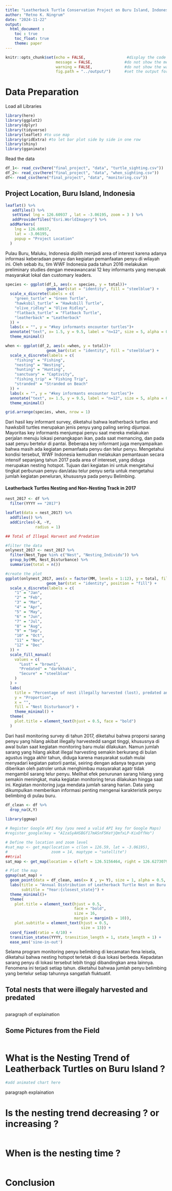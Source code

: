 ```yaml
---
title: "Leatherback Turtle Conservation Project on Buru Island, Indonesia"
author: "Retno K. Ningrum"
date: "2024-11-22"
output: 
  html_document : 
    toc : true
    toc_float: true
    theme: paper
---
```

```r
knitr::opts_chunk$set(echo = FALSE,                  #display the code
                      message = FALSE,              #do not show the message
                      warning = FALSE,              #do not show the warning
                      fig.path = "../output/")      #set the output for image
```
# Data Preparation
Load all Libraries
```r
library(here)
library(ggplot2)
library(dplyr)
library(tidyverse)
library(leaflet) #to use map
library(gridExtra) #to let bar plot side by side in one row
library(shiny)
library(gganimate)


```

Read the data
```r
df_1<- read_csv(here("final_project", "data", "turtle_sighting.csv"))
df_2<- read_csv(here("final_project", "data", "when_sighting.csv"))
df<- read_csv(here("final_project", "data", "monitoring.csv"))
```

## Project Location, Buru Island, Indonesia
```r
leaflet() %>% 
   addTiles() %>% 
   setView( lng = 126.60937 , lat = -3.06195, zoom = 3 ) %>% 
   addProviderTiles("Esri.WorldImagery") %>%
  addMarkers(
    lng = 126.60937, 
    lat = -3.06195, 
    popup = "Project Location" 
  )
```

Pulau Buru, Maluku, Indonesia dipilih menjadi area of interest karena adanya informasi keberadaan penyu dan kegiatan pemanfaatan penyu di wilayah ini. Oleh sebab itu, tim WWF Indonesia pada tahun 2016 melakukan preliminary studies dengan mewawancarai 12 key informants yang merupak masyarakat lokal dan customary leaders. 
```r
species <- ggplot(df_1, aes(x = species, y = total))+
                  geom_bar(stat = "identity", fill = "steelblue") +
  scale_x_discrete(labels = c(
    "green_turtle" = "Green Turtle",
    "hawksbil_turtle" = "Hawksbill Turtle",
    "olive_ridley" = "Olive Ridley",
    "flatback_turtle" = "Flatback Turtle",
    "leatherback" = "Leatherback"
  )) +
  labs(x = "", y = "#key informants encounter turtles")+
  annotate("text", x= 1.5, y = 9.5, label = "n=12", size = 5, alpha = 0.5) +
  theme_minimal()

when <- ggplot(df_2, aes(x =when, y = total))+
                  geom_bar(stat = "identity", fill = "steelblue") +
  scale_x_discrete(labels = c(
    "fishing" = "Fishing",
    "nesting" = "Nesting",
    "hunting" = "Hunting",
    "sanctuary" = "Captivity",
    "fishing_trip" = "Fishing Trip",
    "stranded" = "Stranded on Beach"
  )) +
  labs(x = "", y = "#key informants encounter turtles")+
  annotate("text", x= 1.5, y = 9.5, label = "n=12", size = 5, alpha = 0.5) +
  theme_minimal()

grid.arrange(species, when, nrow = 1)

```
Dari hasil key informant survey, diketahui bahwa leatherback turtles and hawksbill turtles merupakan jenis penyu yang paling sering dijumpai. Mayoritas key informants menjumpai penyu saat mereka melakukan perjalan menuju lokasi penangkapan ikan, pada saat memancing, dan pada saat penyu bertelur di pantai. Beberapa key informant juga menyampaikan bahwa masih ada kegiatan pemanfaata penyu dan telur penyu. Mengetahui kondisi tersebut, WWF Indonesia kemudian melakukan pemantauan secara intensif sepanjang tahun 2017 pada area of intereset, yang diduga merupakan  nesting hotspot. Tujuan dari kegiatan ini untuk mengetahui tingkat perburuan penyu dan/atau telur penyu serta untuk mengetahui jumlah kegiatan peneluran, khususnya pada penyu Belimbing. 

#### **Leatherback Turtles Nesting and Non-Nesting Track in 2017**
```r
nest_2017 <- df %>%
  filter(YYYY == "2017")

leaflet(data = nest_2017) %>%
  addTiles() %>%
  addCircles(~X, ~Y,
             radius = 1)

```


```r
## Total of Illegal Harvest and Predation

#filter the data
onlynest_2017 <- nest_2017 %>%
  filter(Nest_Type %in% c("Nest", "Nesting_Individu")) %>%
  group_by(MM, Nest_Disturbance) %>%
  summarise(total = n())

#create the plot
ggplot(onlynest_2017, aes(x = factor(MM, levels = 1:12), y = total, fill = Nest_Disturbance))+
                  geom_bar(stat = "identity", position = "fill") +
  scale_x_discrete(labels = c(
    "1" = "Jan",
    "2" = "Feb",
    "3" = "Mar",
    "4" = "Apr",
    "5" = "May",
    "6" = "Jun",
    "7" = "Jul",
    "8" = "Aug",
    "9" = "Sep",
    "10" = "Oct",
    "11" = "Nov",
    "12" = "Dec"
  )) +
  scale_fill_manual(
    values = c(
      "Lost" = "brown1",
      "Predated" = "darkkhaki",
      "Secure" = "steelblue"
    )
  ) +
  labs(
    title = "Percentage of nest illegally harvested (lost), predated and secured",
    y = "Proportion",
    x = "",
    fill = "Nest Disturbance") +
    theme_minimal() +
  theme(
    plot.title = element_text(hjust = 0.5, face = "bold")
  )

```
Dari hasil monitoring survey di tahun 2017, diketahui bahwa proporsi sarang penyu yang hilang akibat illegally harvestedd sangat tinggi, khususnya di awal bulan saat kegiatan monitoring baru mulai dilakukan. Namun jumlah sarang yang hilang akibat illegal harvesting semakin berkurang di bulan agustus ingga akhir tahun, diduga karena masyarakat sudah mulai menyadari kegiatan patorli pantai, seiring dengan adanya teguran yang diberikan oleh patroler untuk menghimbau masyarakat agatr tidak mengambil sarang telur penyu.  Melihat efek penurunan sarang hilang yang semakin meningkat, maka kegiatan monitoring terus dilakukan hingga saat ini. Kegiatan monitoring juga mendata jumlah sarang harian. Data yang dikumpulkan memberikan informasi penting mengenai karakteristik penyu belimbing di pulau buru. 


```r
df_clean <- df %>%
  drop_na(X,Y)
  
library(ggmap)

# Register Google API Key (you need a valid API key for Google Maps)
#register_google(key = "AIzaSyAHSBGf17mASnF5KeYjQmfxLP-KixDffHo")

# Define the location and zoom level
#sat_map <- get_map(location = c(lon = 126.59, lat = -3.06195),
#                   zoom = 14, maptype = "satellite")
##trial
sat_map <- get_map(location = c(left = 126.5156464, right = 126.6273079 , bottom = -3.0970742, top = -3.0564145), zoom = 12, maptype = "satellite")

# Plot the map
ggmap(sat_map) +
  geom_point(data = df_clean, aes(x= X , y= Y), size = 1, alpha = 0.5, color = "yellow") +
  labs(title = "Annual Distribution of Leatherback Turtle Nest on Buru Island",
       subtitle = "Year:{closest_state}") +
  theme_minimal()+
  theme(
    plot.title = element_text(hjust = 0.5,
                              face = "bold",
                              size = 16,
                              margin = margin(b = 10)),
    plot.subtitle = element_text(hjust = 0.5,
                                 size = 13)) +
  coord_fixed(ratio = 4/10) +
  transition_states(YYYY, transition_length = 1, state_length = 1) +
  ease_aes('sine-in-out') 

```

Selama program monitoring penyu belimbing di kecamatan fena leisela, diketahui bahwa nesting hotspot terletak di dua lokasi berbeda. Kepadatan sarang penyu di lokasi tersebut lebih tinggi dibandingkan area lainnya. Fenomena ini terjadi setiap tahun.
diketahui bahwaa jumlah penyu belimbing yang bertelur setiap tahunnya sangatlah fluktuatif. 

## Total nests that were illegaly harvested and predated
```r

```

paragraph of explaination

## Some Pictures from the Field
```r

```

# What is the Nesting Trend of Leatherback Turtles on Buru Island ?
```r
#add animated chart here
```

paragraph explaination

# Is the nesting trend decreasing ? or increasing ?
```r

```

# When is the nesting time ?
```r

```


# Conclusion




